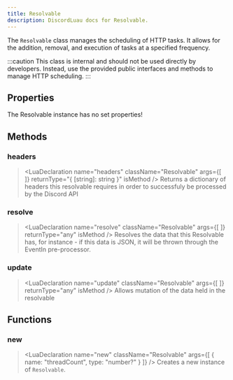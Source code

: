 ```yaml
---
title: Resolvable
description: DiscordLuau docs for Resolvable.
---
```

[//]: # (This file was automatically compiled through the Generator luau code under this repository)
[//]: # (if you want to edit the documentation of discord-luau, please write changes)
[//]: # (to the discord-luau repository itself, we extract the comments from discord-luau and translate)
[//]: # (them into markdown files that Nextra can interpret!)

[//]: # (----- DOCUMENT IMPORTS ----- )


[//]: # (----- DOCUMENT DESCRIPTION ----- )

The `Resolvable` class manages the scheduling of HTTP tasks. It allows for the addition, removal, and execution of tasks at a specified frequency.

:::caution
This class is internal and should not be used directly by developers. Instead, use the provided public interfaces and methods to manage HTTP scheduling.
:::

[//]: # (----- DOCUMENT PROPERTIES ----- )

## Properties

The Resolvable instance has no set properties!

[//]: # (----- DOCUMENT METHODS ----- )

## Methods

### headers

> <LuaDeclaration name="headers" className="Resolvable" args={[  ]} returnType="{ [string]: string }" isMethod />
Returns a dictionary of headers this resolvable requires in order to successfuly be processed by the Discord API
### resolve

> <LuaDeclaration name="resolve" className="Resolvable" args={[  ]} returnType="any" isMethod />
Resolves the data that this Resolvable has, for instance - if this data is JSON, it will be thrown through the EventIn pre-processor.
### update

> <LuaDeclaration name="update" className="Resolvable" args={[  ]} returnType="any" isMethod />
Allows mutation of the data held in the resolvable

[//]: # (----- DOCUMENT FUNCTIONS ----- )

## Functions

### new

> <LuaDeclaration name="new" className="Resolvable" args={[ { name: "threadCount", type: "number?" } ]} />
Creates a new instance of `Resolvable`.

